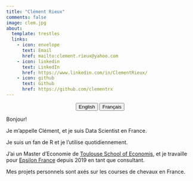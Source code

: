 ```yaml
---
title: "Clément Rieux"
comments: false
image: clem.jpg
about:
  template: trestles
  links:
    - icon: envelope
      text: Email
      href: mailto:clement.rieux@yahoo.com
    - icon: linkedin
      text: LinkedIn
      href: https://www.linkedin.com/in/ClementRieux/
    - icon: github
      text: Github
      href: https://github.com/clementrx
---
```


<center>

::: {.btn-group role="group" aria-label="About"}
<a href="about.html"> <button type="button" class="btn btn-primary me-md-2 btn-sm">English</button></a> <a href="about-fr.html"> <button type="button" class="btn btn-primary me-md-2 btn-sm">Français</button></a>
:::

</center>

::: {#hero-heading}
Bonjour!

Je m'appelle Clément, et je suis Data Scientist en France.

Je suis un fan de R et je l'utilise quotidiennement.

J'ai un Master d'Economie de [Toulouse School of Economis](https://www.tse-fr.eu/), et je travaille pour [Epsilon France](https://epsilon-france.com/) depuis 2019 en tant que consultant.

Mes projets personnels sont axés sur les courses de chevaux en France.
:::
